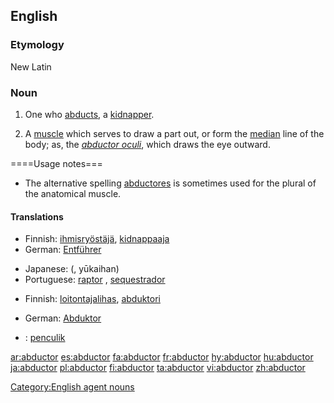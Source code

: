 ==English==

===Etymology===
New Latin

===Noun===
{{en-noun}}

# One who [[abduct|abducts]], a [[kidnapper]].
# {{anatomy}} A [[muscle]] which serves to draw a part out, or form the [[median]] line of the body; as, the ''[[abductor oculi]]'', which draws the eye outward.

====Usage notes===
* The alternative spelling [[abductores]] is sometimes used for the plural of the anatomical muscle.

====Translations====
{{trans-top|kidnapper}}
*Finnish: [[ihmisryöstäjä]], [[kidnappaaja]]
*German: [[Entführer]] {{m}}
{{trans-mid}}
*Japanese: {{Jpan|[[誘拐犯]]}} ({{Jpan|[[ゆうかいはん]]}}, yūkaihan)
*Portuguese: [[raptor]] {{m}}, [[sequestrador]] {{m}}
{{trans-bottom}}

{{trans-top|muscle}}
*Finnish: [[loitontajalihas]], [[abduktori]]
{{trans-mid}}
*German: [[Abduktor]] {{m}}
{{trans-bottom}}

{{checktrans-top}}
*{{ttbc|Malay}}: [[penculik]]
{{trans-bottom}}

[[Category:English agent nouns]]

[[ar:abductor]]
[[es:abductor]]
[[fa:abductor]]
[[fr:abductor]]
[[hy:abductor]]
[[hu:abductor]]
[[ja:abductor]]
[[pl:abductor]]
[[fi:abductor]]
[[ta:abductor]]
[[vi:abductor]]
[[zh:abductor]]